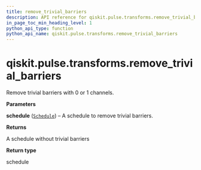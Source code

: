 ```yaml
---
title: remove_trivial_barriers
description: API reference for qiskit.pulse.transforms.remove_trivial_barriers
in_page_toc_min_heading_level: 1
python_api_type: function
python_api_name: qiskit.pulse.transforms.remove_trivial_barriers
---
```


# qiskit.pulse.transforms.remove\_trivial\_barriers

<Function id="qiskit.pulse.transforms.remove_trivial_barriers" github="https://github.com/qiskit/qiskit/tree/stable/0.21/qiskit/pulse/transforms/canonicalization.py" signature="remove_trivial_barriers(schedule)">
  Remove trivial barriers with 0 or 1 channels.

  **Parameters**

  **schedule** ([`Schedule`](qiskit.pulse.Schedule "qiskit.pulse.schedule.Schedule")) – A schedule to remove trivial barriers.

  **Returns**

  A schedule without trivial barriers

  **Return type**

  schedule
</Function>

